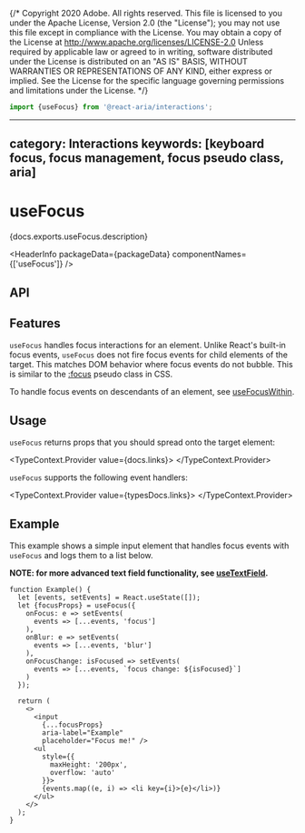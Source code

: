 {/* Copyright 2020 Adobe. All rights reserved.
This file is licensed to you under the Apache License, Version 2.0 (the "License");
you may not use this file except in compliance with the License. You may obtain a copy
of the License at http://www.apache.org/licenses/LICENSE-2.0
Unless required by applicable law or agreed to in writing, software distributed under
the License is distributed on an "AS IS" BASIS, WITHOUT WARRANTIES OR REPRESENTATIONS
OF ANY KIND, either express or implied. See the License for the specific language
governing permissions and limitations under the License. */}



```jsx import
import {useFocus} from '@react-aria/interactions';
```

---
category: Interactions
keywords: [keyboard focus, focus management, focus pseudo class, aria]
---

# useFocus

<p>{docs.exports.useFocus.description}</p>

<HeaderInfo
  packageData={packageData}
  componentNames={['useFocus']} />

## API

<FunctionAPI function={docs.exports.useFocus} links={docs.links} />

## Features

`useFocus` handles focus interactions for an element. Unlike React's built-in focus events,
`useFocus` does not fire focus events for child elements of the target. This matches DOM
behavior where focus events do not bubble. This is similar to
the [:focus](https://developer.mozilla.org/en-US/docs/Web/CSS/:focus) pseudo class
in CSS.

To handle focus events on descendants of an element, see [useFocusWithin](useFocusWithin.html).

## Usage

`useFocus` returns props that you should spread onto the target element:

<TypeContext.Provider value={docs.links}>
  <InterfaceType properties={docs.links[docs.exports.useFocus.return.id].properties} />
</TypeContext.Provider>

`useFocus` supports the following event handlers:

<TypeContext.Provider value={typesDocs.links}>
  <InterfaceType properties={typesDocs.exports.FocusEvents.properties} />
</TypeContext.Provider>

## Example

This example shows a simple input element that handles focus events with `useFocus` and logs them to a list below.

**NOTE: for more advanced text field functionality, see [useTextField](useTextField.html).**

```tsx example
function Example() {
  let [events, setEvents] = React.useState([]);
  let {focusProps} = useFocus({
    onFocus: e => setEvents(
      events => [...events, 'focus']
    ),
    onBlur: e => setEvents(
      events => [...events, 'blur']
    ),
    onFocusChange: isFocused => setEvents(
      events => [...events, `focus change: ${isFocused}`]
    )
  });

  return (
    <>
      <input
        {...focusProps}
        aria-label="Example"
        placeholder="Focus me!" />
      <ul
        style={{
          maxHeight: '200px',
          overflow: 'auto'
        }}>
        {events.map((e, i) => <li key={i}>{e}</li>)}
      </ul>
    </>
  );
}
```
